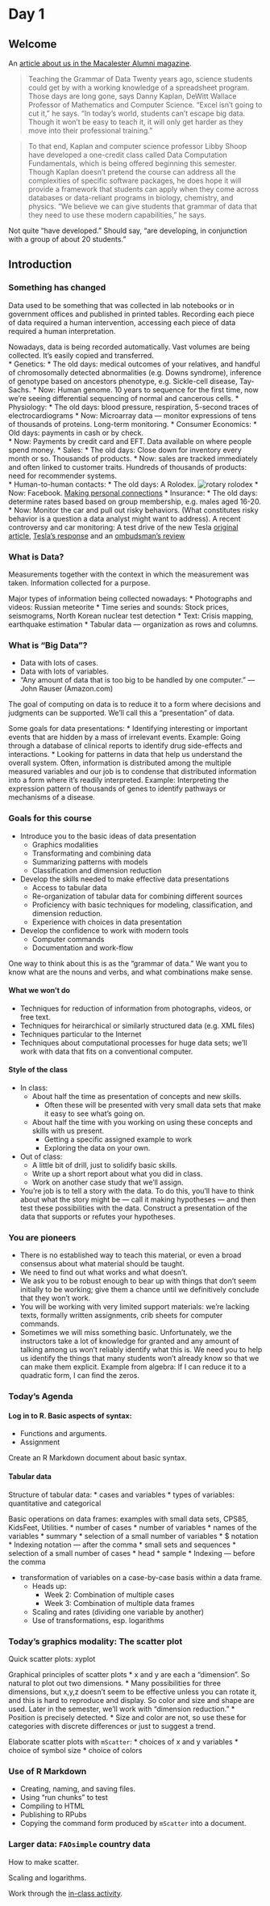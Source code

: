 Day 1
=====================

## Welcome

An [article about us in the Macalester Alumni magazine](http://www.macalester.edu/news/2013/01/why-big-data-is-a-big-deal).

> Teaching the Grammar of Data
Twenty years ago, science students could get by with a working knowledge of a spreadsheet program. Those days are long gone, says Danny Kaplan, DeWitt Wallace Professor of Mathematics and Computer Science. “Excel isn’t going to cut it,” he says. “In today’s world, students can’t escape big data. Though it won’t be easy to teach it, it will only get harder as they move into their professional training.”

> To that end, Kaplan and computer science professor Libby Shoop have developed a one-credit class called Data Computation Fundamentals, which is being offered beginning this semester. Though Kaplan doesn’t pretend the course can address all the complexities of specific software packages, he does hope it will provide a framework that students can apply when they come across databases or data-reliant programs in biology, chemistry, and physics. “We believe we can give students that grammar of data that they need to use these modern capabilities,” he says.

Not quite "have developed."  Should say, "are developing, in conjunction with a group of about 20 students."

## Introduction

### Something has changed

Data used to be something that was collected in lab notebooks or in government offices and published in printed tables.  Recording each piece of data required a human intervention, accessing each piece of data required a human interpretation.  

Nowadays, data is being recorded automatically. Vast volumes are being collected. It's easily copied and transferred.  
* Genetics:
    * The old days: medical outcomes of your relatives, and handful of chromosomally detected abnormalities (e.g. Downs syndrome), inference of genotype based on ancestors phenotype, e.g. Sickle-cell disease, Tay-Sachs. 
    * Now: Human genome.  10 years to sequence for the first time, now we're seeing differential sequencing of normal and cancerous cells.
* Physiology:
    * The old days: blood pressure, respiration, 5-second traces of electrocardiograms
    * Now: Microarray data --- monitor expressions of tens of thousands of proteins.  Long-term monitoring.
* Consumer Economics:
    * Old days: payments in cash or by check.  
    * Now: Payments by credit card and EFT.  Data available on where people spend money.
* Sales:
    * The old days: Close down for inventory every month or so.  Thousands of products.
    * Now: sales are tracked immediately and often linked to customer traits.  Hundreds of thousands of products: need for recommender systems.  
* Human-to-human contacts:
    * The old days: A Rolodex. ![rotary rolodex](sub_67236.jpg)
    * Now: Facebook. [Making personal connections](http://dealbook.nytimes.com/2013/02/11/a-database-of-names-and-how-they-connect/)
* Insurance:
    * The old days: determine rates based based on group membership, e.g. males aged 16-20.
    * Now: Monitor the car and pull out risky behaviors.  (What constitutes risky behavior is a question a data analyst might want to address).  A recent controversy and car monitoring: A test drive of the new Tesla [original article](http://www.nytimes.com/2013/02/10/automobiles/stalled-on-the-ev-highway.html), [Tesla's response](http://www.teslamotors.com/blog/most-peculiar-test-drive) and an [ombudsman's review](http://publiceditor.blogs.nytimes.com/2013/02/18/problems-with-precision-and-judgment-but-not-integrity-in-tesla-test/?hp)

### What is Data?

Measurements together with the context in which the measurement was taken.
Information collected for a purpose.

Major types of information being collected nowadays:
* Photographs and videos: Russian meteorite
* Time series and sounds: Stock prices, seismograms, North Korean nuclear test detection
* Text: Crisis mapping, earthquake estimation
* Tabular data --- organization as rows and columns.

### What is "Big Data"?

* Data with lots of cases.
* Data with lots of variables.
* "Any amount of data that is too big to be handled by one computer." --- John Rauser (Amazon.com)

The goal of computing on data is to reduce it to a form where decisions and judgments can be supported.  We'll call this a "presentation" of data.

Some goals for data presentations:
* Identifying interesting or important events that are hidden by a mass of irrelevant events.  Example: Going through a database of clinical reports to identify drug side-effects and interactions.
* Looking for patterns in data that help us understand the overall system.  Often, information is distributed among the multiple measured variables and our job is to condense that distributed information into a form where it's readily interpreted. Example: Interpreting the expression pattern of thousands of genes to identify pathways or mechanisms of a disease.

### Goals for this course

* Introduce you to the basic ideas of data presentation
    * Graphics modalities
    * Transformating and combining data
    * Summarizing patterns with models 
    * Classification and dimension reduction
* Develop the skills needed to make effective data presentations
    * Access to tabular data
    * Re-organization of tabular data for combining different sources
    * Proficiency with basic techniques for modeling, classification, and dimension reduction.
    * Experience with choices in data presentation
* Develop the confidence to work with modern tools
    * Computer commands
    * Documentation and work-flow
    
One way to think about this is as the "grammar of data."  We want you to know what are the nouns and verbs, and what combinations make sense.
    
#### What we won't do

* Techniques for reduction of information from photographs, videos, or free text.
* Techniques for heirarchical or similarly structured data (e.g. XML files)
* Techniques particular to the Internet
* Techniques about computational processes for huge data sets; we'll work with data that fits on a conventional computer.

#### Style of the class

* In class:
    * About half the time as presentation of concepts and new skills.  
        * Often these will be presented with very small data sets that make it easy to see what's going on.
    * About half the time with you working on using these concepts and skills with us present.
        * Getting a specific assigned example to work
        * Exploring the data on your own.
* Out of class:
    * A little bit of drill, just to solidify basic skills.
    * Write up a short report about what you did in class.
    * Work on another case study that we'll assign.
* You're job is to tell a story with the data.  To do this, you'll have to think about what the story might be --- call it making hypotheses --- and then test these possibilities with the data.  Construct a presentation of the data that supports or refutes your hypotheses.

### You are pioneers

* There is no established way to teach this material, or even a broad consensus about what material should be taught.
* We need to find out what works and what doesn't.
* We ask you to be robust enough to bear up with things that don't seem initially to be working; give them a chance until we definitively conclude that they won't work.
* You will be working with very limited support materials: we're lacking texts, formally written assignments, crib sheets for computer commands.
* Sometimes we will miss something basic.  Unfortunately, we the instructors take a lot of knowledge for granted and any amount of talking among us won't reliably identify what this is.  We need you to help us identify the things that many students won't already know so that we can make them explicit.  Example from algebra: If I can reduce it to a quadratic form, I can find the zeros.

### Today's Agenda

#### Log in to R.  Basic aspects of syntax:
* Functions and arguments.
* Assignment

Create an R Markdown document about basic syntax.

#### Tabular data

Structure of tabular data: 
* cases and variables
* types of variables: quantitative and categorical

Basic operations on data frames: examples with small data sets, CPS85, KidsFeet, Utilities.
* number of cases
* number of variables
* names of the variables
* summary
* selection of a small number of variables
    * $ notation
    * Indexing notation --- after the comma
    * small sets and sequences
* selection of a small number of cases
    * head
    * sample
    * Indexing --- before the comma

* transformation of variables on a case-by-case basis within a data frame.
    * Heads up:
        * Week 2: Combination of multiple cases
        * Week 3: Combination of multiple data frames
    * Scaling and rates (dividing one variable by another)
    * Use of transformations, esp. logarithms

### Today's graphics modality: The scatter plot

Quick scatter plots: xyplot

Graphical principles of scatter plots
* x and y are each a "dimension".  So natural to plot out two dimensions.
* Many possibilities for three dimensions, but x,y,z doesn't seem to be effective unless you can rotate it, and this is hard to reproduce and display.  So color and size and shape are used.  Later in the semester, we'll work with "dimension reduction."
* Position is precisely detected.
* Size and color are not, so use these for categories with discrete differences or just to suggest a trend.

Elaborate scatter plots with `mScatter`: 
* choices of x and y variables
* choice of symbol size
* choice of colors

### Use of R Markdown

* Creating, naming, and saving files.
* Using "run chunks" to test
* Compiling to HTML
* Publishing to RPubs
* Copying the command form produced by `mScatter` into a document.

### Larger data: `FAOsimple` country data

How to make scatter.

Scaling and logarithms.

Work through the [in-class activity](http://rpubs.com/dtkaplan/DCF2013-Day1-in-class).


